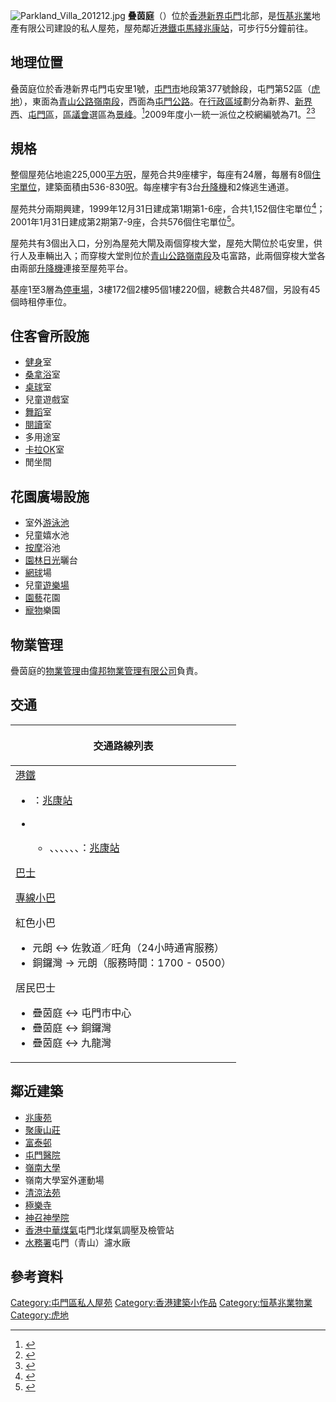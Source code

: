 {{Primarysources|time=2019-11-30T13:24:57+00:00}}
[[File:Parkland_Villa_201212.jpg|thumb]]
'''叠茵庭'''（{{lang-en|Parkland Villas}}）位於[[香港|香港]][[新界|新界]][[屯門|屯門]]北部，是[[恆基兆業|恆基兆業]]地產有限公司建設的私人屋苑，屋苑鄰近[[港鐵|港鐵]][[屯馬綫|屯馬綫]][[兆康站_(屯馬綫)|兆康站]]，可步行5分鐘前往。

==地理位置==
叠茵庭位於香港新界屯門屯安里1號，[[屯門市|屯門市]]地段第377號餘段，屯門第52區（[[虎地|虎地]]），東面為[[青山公路#嶺南段|青山公路嶺南段]]，西面為[[屯門公路|屯門公路]]。在[[香港行政區劃|行政區域]]劃分為新界、[[新界西|新界西]]、[[屯門區|屯門區]]，[[區議會|區議會]]選區為[[屯門區議會|景峰]]。<ref>{{cite web |url=http://www.eac.gov.hk/pdf/distco/2007dc/ch/tm_c.pdf |title=二零零七年區議會選舉選區分界 |accessdate=2009-05-15 |date=2007 |format=PDF |publisher=選舉管理委員會 |deadurl=yes |archiveurl=https://web.archive.org/web/20130222041422/http://www.eac.gov.hk/pdf/distco/2007dc/ch/tm_c.pdf |archivedate=2013-02-22 }}</ref>2009年度小一統一派位之校網編號為71。<ref>{{cite web |url=http://www.edb.gov.hk/FileManager/TC/Content_1519/canet-71re.pdf |title=存档副本 |accessdate=2009-05-15 |deadurl=yes |archiveurl=https://web.archive.org/web/20091007171254/http://www.edb.gov.hk/FileManager/TC/Content_1519/canet-71re.pdf |archivedate=2009-10-07 }}</ref><ref>{{cite web |url=http://www.edb.gov.hk/index.aspx?langno=2&nodeID=1505 |title=二○○九年度統一派位各小一學校網選校名冊 |accessdate=2009-05-15 |date=2008-12-31 |publisher=教育局 |deadurl=yes |archiveurl=https://web.archive.org/web/20090508014654/http://www.edb.gov.hk/index.aspx?nodeID=1505&langno=2 |archivedate=2009-05-08 }}</ref>

==規格==
整個屋苑佔地逾225,000[[平方呎|平方呎]]，屋苑合共9座樓宇，每座有24層，每層有8個[[住宅|住宅]][[公寓|單位]]，建築面積由536-830[[呎|呎]]。每座樓宇有3台[[升降機|升降機]]和2條逃生通道。

屋苑共分兩期興建，1999年12月31日建成第1期第1-6座，合共1,152個住宅單位<ref>{{cite web |url=http://www.landsd.gov.hk/tc/consent/t1_9902.htm |title=叠茵庭第一期 |accessdate=2009-05-15 |publisher=地政總署 |archive-date=2008-03-31 |archive-url=https://web.archive.org/web/20080331201742/http://www.landsd.gov.hk/tc/consent/t1_9902.htm |dead-url=no }}</ref>；2001年1月31日建成第2期第7-9座，合共576個住宅單位<ref>{{cite web |url=http://www.landsd.gov.hk/tc/consent/t1_99q3.htm |title=叠茵庭第二期 |accessdate=2009-05-15 |publisher=地政總署 |archive-date=2010-03-08 |archive-url=https://web.archive.org/web/20100308104536/http://www.landsd.gov.hk/tc/consent/t1_99q3.htm |dead-url=no }}</ref>。

屋苑共有3個出入口，分別為屋苑大閘及兩個穿梭大堂，屋苑大閘位於屯安里，供行人及車輛出入；而穿梭大堂則位於[[青山公路#嶺南段|青山公路嶺南段]]及屯富路，此兩個穿梭大堂各由兩部[[升降機|升降機]]連接至屋苑平台。

基座1至3層為[[停車場|停車場]]，3樓172個2樓95個1樓220個，總數合共487個，另設有45個時租停車位。

==住客會所設施==
*[[健身|健身]]室
*[[桑拿|桑拿浴]]室
*[[桌球|桌球]]室
*兒童遊戲室
*[[舞蹈|舞蹈]]室
*[[閱讀|閱讀]]室
*多用途室
*[[音樂伴唱|卡拉OK]]室
*閒坐間

==花園廣場設施==
*室外[[游泳池|游泳池]]
*兒童嬉水池
*[[按摩|按摩]]浴池
*[[園林|園林]][[太陽光|日光]]曬台
*[[網球|網球]]場
*兒童[[遊樂場|遊樂場]]
*[[園藝|園藝]]花園
*[[寵物|寵物]]樂園

==物業管理==
疊茵庭的[[物業管理|物業管理]]由[[偉邦物業管理有限公司|偉邦物業管理有限公司]]負責。

==交通==
{| class="mw-collapsible mw-collapsed wikitable" style="background:white; margin: 0 auto; width: auto;" 
! 交通路線列表
|-
|
;[[港鐵|港鐵]]
*{{港鐵路線標誌|TML}}：[[兆康站_(西鐵綫)|兆康站]]
*{{港鐵路線標誌|LRT}}
**{{港鐵路線標誌|505}}、{{港鐵路線標誌|610}}、{{港鐵路線標誌|614}}、{{港鐵路線標誌|614P}}、{{港鐵路線標誌|615}}、{{港鐵路線標誌|615P}}、{{港鐵路線標誌|751}}：[[兆康站_(輕鐵)|兆康站]]
;[[香港巴士|巴士]]
{{港鐵巴士簡單列表|K51|K58}}
{{九龍新界巴士簡單列表|53|63X|67M|67X|258P|261|267X|B3A|N260}}
{{過海隧道巴士簡單列表|960A|960B|960C|960S}}
{{大嶼山巴士簡單列表|A33X|E33P|NA33}}
;[[香港小巴|專線小巴]]
{{新界專線小巴簡單列表|46}}
;紅色小巴
*元朗 ↔ 佐敦道／旺角（24小時通宵服務）
*銅鑼灣 → 元朗（服務時間：1700 - 0500）
;居民巴士
*疊茵庭 ↔ 屯門市中心
*疊茵庭 ↔ 銅鑼灣
*疊茵庭 ↔ 九龍灣
|}

==鄰近建築==
*[[兆康苑|兆康苑]]
*[[聚康山莊|聚康山莊]]
*[[富泰邨|富泰邨]]
*[[屯門醫院|屯門醫院]]
*[[嶺南大學_(香港)|嶺南大學]]
*嶺南大學室外運動場
*[[清涼法苑|清涼法苑]]
*[[極樂寺|極樂寺]]
*[[神召神學院|神召神學院]]
*[[香港中華煤氣|香港中華煤氣]]屯門北煤氣調壓及檢管站
*[[水務署|水務署]]屯門（青山）濾水廠

==參考資料==
{{Reflist}}
<div class="references-small">
<references/>
</div>

{{恆基兆業地產}} 
[[Category:屯門區私人屋苑|Category:屯門區私人屋苑]]
[[Category:香港建築小作品|Category:香港建築小作品]]
[[Category:恒基兆業物業|Category:恒基兆業物業]]
[[Category:虎地|Category:虎地]]